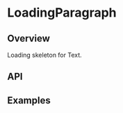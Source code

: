 
<Meta of={LoadingParagraphStories} />

# LoadingParagraph

<ResourceLinks
  sourceCode="https://github.com/cultureamp/kaizen-design-system/tree/main/packages/components/src/Loading/LoadingParagraph"
  figma="https://www.figma.com/file/eZKEE5kXbEMY3lx84oz8iN/%F0%9F%92%9C-UI-Kit%3A-Heart?type=design&node-id=50670%3A115292&mode=design&t=bSqb3WpQ04594DsC-1"
  designGuidelines="https://cultureamp.atlassian.net/wiki/spaces/DesignSystem/pages/3082060062/Loading+Skeleton"
  className="!kz-mb-8"
/>

<KAIOInstallation exportNames="LoadingParagraph" />

## Overview

Loading skeleton for <LinkTo pageId="components-text">Text</LinkTo>.

<Canvas of={LoadingParagraphStories.Playground} />
<Controls of={LoadingParagraphStories.Playground} />

## API

<DocsStory of={LoadingParagraphStories.Animated} />

<DocsStory of={LoadingParagraphStories.Reversed} />

<DocsStory of={LoadingParagraphStories.Link} />

## Examples

<DocsStory of={LoadingParagraphStories.MultiLineExample} />

<DocsStory of={LoadingParagraphStories.MultiColumnExample} />
